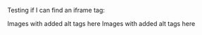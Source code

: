 Testing if I can find an iframe tag:

Images with added alt tags here
Images with added alt tags here
